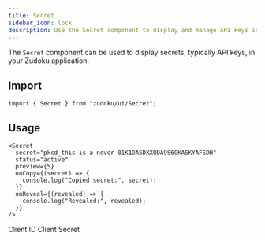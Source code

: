 ```yaml
---
title: Secret
sidebar_icon: lock
description: Use the Secret component to display and manage API keys in your Zudoku application.
---
```



The `Secret` component can be used to display secrets, typically API keys, in your Zudoku
application.

## Import

```tsx
import { Secret } from "zudoku/ui/Secret";
```

## Usage

```tsx
<Secret
  secret="pkcd_this-is-a-never-01K1DASDXXQDA9S6GKASKYAFSDH"
  status="active"
  preview={5}
  onCopy={(secret) => {
    console.log("Copied secret:", secret);
  }}
  onReveal={(revealed) => {
    console.log("Revealed:", revealed);
  }}
/>
```

 <div className="flex flex-col gap-2">
<Secret
  secret="pkcd_this-is-a-never-01K1DASDXXQDA9S6GKASKYAFSDH"
  status="active"
  className="max-w-fit"
/>

<Secret
  secret="pkcd_this-is-a-gonna-01K1DAFSDHAS9S6GE5KASKYSDXX"
  status="expiring"
  className="max-w-fit"
/>

<Secret
  secret="pkcd_this-is-a-give-01K1DAFSSDHOOASDD9S6KYGE5KAS"
  status="expired"
  className="max-w-fit"
/>

<Secret
  secret="pkcd_this-is-a-you-01K1DAGDN0NDDHXS7VBYGFME1SFSR"
  status="revoked"
  className="max-w-fit"
/>

<Secret
  secret="pkcd_this-is-a-you-01K1DAGDN0NDDHXS7VBYGFME1SFSR"
  status="none"
  className="max-w-fit"
/>

<Secret secret="pkcd_this-is-a-up-01K1DAFSDHASDXXSQDA9S6GE5KASKY" className="max-w-fit" />

<div className="flex flex-col gap-0 max-w-fit not-prose">
  <span className="text-sm font-medium">Client ID</span>
  <Value
    value="client-id-01985b58-d7af-71eb-a27e-b2062935ece4"
    className="w-full"
  />
  <span className="text-sm font-medium">Client Secret</span>
  <Secret
    secret="pkcd_this-is-a-up-01K1DAFSDHASDXXSQDA9S6GE5KASKY"
  />
</div>
</div>
